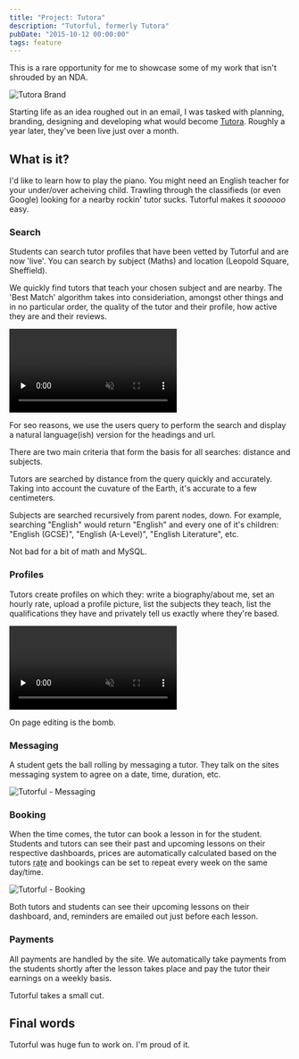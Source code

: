 ```yaml
---
title: "Project: Tutora"
description: "Tutorful, formerly Tutora"
pubDate: "2015-10-12 00:00:00"
tags: feature
---
```


This is a rare opportunity for me to showcase some of my work that isn't shrouded by an NDA.

![Tutora Brand](../../images/blog/project-tutora/brand.jpg)

Starting life as an idea roughed out in an email, I was tasked with planning, branding,
designing and developing what would become [Tutora](https://tutorful.co.uk/). Roughly a year later, they've been
live just over a month.

## What is it?

I'd like to learn how to play the piano. You might need an English teacher for your
under/over acheiving child. Trawling through the classifieds (or even Google) 
looking for a nearby rockin' tutor sucks. Tutorful makes it _soooooo_ easy.

### Search

Students can search tutor profiles that have been vetted by Tutorful and are now 'live'. You can
search by subject (Maths) and location (Leopold Square, Sheffield).

We quickly find tutors that teach your chosen subject and are nearby. The 'Best Match' algorithm
takes into consideriation, amongst other things and in no particular order, the quality of the tutor
and their profile, how active they are and their reviews.

<Browser url="https://tutorful.co.uk/">
    <video preload="none" loop muted disablepictureinpicture class="m-0">
        <source type="video/webm" src="/videos/projects/tutorful/search.webm" />
        <source type="video/mp4" src="/videos/projects/tutorful/search.mp4" />
        <Image src={search} alt="Tutorful - Search" />
    </video>
</Browser>

For seo reasons, we use the users query to perform the search and display a
natural language(ish) version for the headings and url.

There are two main criteria that form the basis for all searches: distance and subjects.

Tutors are searched by distance from the query quickly and accurately. Taking into account
the cuvature of the Earth, it's accurate to a few centimeters.

Subjects are searched recursively from parent nodes, down. For example, searching "English" would
return "English" and every one of it's children: "English (GCSE)", "English (A-Level)", "English Literature", etc.

Not bad for a bit of math and MySQL.

### Profiles

Tutors create profiles on which they: write a biography/about me, set an hourly rate, upload
a profile picture, list the subjects they teach, list the qualifications they have and
privately tell us exactly where they're based.

<Browser url="https://tutorful.co.uk/">
    <video preload="none" loop muted disablepictureinpicture class="m-0">
        <source type="video/webm" src="/videos/projects/tutorful/profile.webm" />
        <source type="video/mp4" src="/videos/projects/tutorful/profile.mp4" />
        <Image src={profile} alt="Tutorful - Profile" />
    </video>
</Browser>

On page editing is the bomb.

### Messaging

A student gets the ball rolling by messaging a tutor. They talk on the sites messaging
system to agree on a date, time, duration, etc.

<Browser url="https://tutorful.co.uk/">
    <Image src={messaging} alt="Tutorful - Messaging" />
</Browser>

### Booking

When the time comes, the tutor can book a lesson in for the student. Students and tutors can
see their past and upcoming lessons on their respective dashboards, prices are automatically
calculated based on the tutors <abbr title="at the time of booking">rate</abbr> and bookings
can be set to repeat every week on the same day/time.

<Browser url="https://tutorful.co.uk/">
    <Image src={booking} alt="Tutorful - Booking" />
</Browser>

Both tutors and students can see their upcoming lessons on their dashboard, and, reminders are
emailed out just before each lesson.

### Payments

All payments are handled by the site. We automatically take payments from the students shortly after
the lesson takes place and pay the tutor their earnings on a weekly basis.

Tutorful takes a small cut.

## Final words

Tutorful was huge fun to work on. I'm proud of it.
